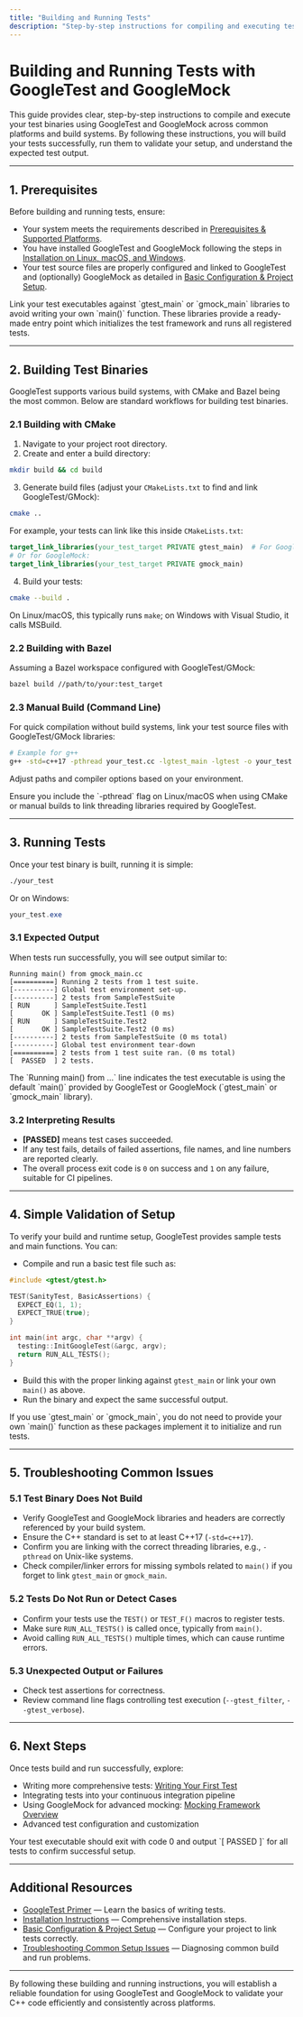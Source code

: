 ```yaml
---
title: "Building and Running Tests"
description: "Step-by-step instructions for compiling and executing tests on various platforms and build systems. Clarifies building test binaries, understanding expected output, and the simple validation of successful setup using example commands."
---
```


# Building and Running Tests with GoogleTest and GoogleMock

This guide provides clear, step-by-step instructions to compile and execute your test binaries using GoogleTest and GoogleMock across common platforms and build systems. By following these instructions, you will build your tests successfully, run them to validate your setup, and understand the expected test output.

---

## 1. Prerequisites

Before building and running tests, ensure:

- Your system meets the requirements described in [Prerequisites & Supported Platforms](/getting-started/setup-requirements/system-requirements).
- You have installed GoogleTest and GoogleMock following the steps in [Installation on Linux, macOS, and Windows](/getting-started/setup-requirements/install-platforms).
- Your test source files are properly configured and linked to GoogleTest and (optionally) GoogleMock as detailed in [Basic Configuration & Project Setup](/getting-started/setup-requirements/basic-configuration).

<Tip>
Link your test executables against `gtest_main` or `gmock_main` libraries to avoid writing your own `main()` function. These libraries provide a ready-made entry point which initializes the test framework and runs all registered tests.
</Tip>

---

## 2. Building Test Binaries

GoogleTest supports various build systems, with CMake and Bazel being the most common. Below are standard workflows for building test binaries.

### 2.1 Building with CMake

1. Navigate to your project root directory.
2. Create and enter a build directory:

```bash
mkdir build && cd build
```

3. Generate build files (adjust your `CMakeLists.txt` to find and link GoogleTest/GMock):

```bash
cmake ..
```

For example, your tests can link like this inside `CMakeLists.txt`:

```cmake
target_link_libraries(your_test_target PRIVATE gtest_main)  # For GoogleTest
# Or for GoogleMock:
target_link_libraries(your_test_target PRIVATE gmock_main)
```

4. Build your tests:

```bash
cmake --build .
```

On Linux/macOS, this typically runs `make`; on Windows with Visual Studio, it calls MSBuild.

### 2.2 Building with Bazel

Assuming a Bazel workspace configured with GoogleTest/GMock:

```bash
bazel build //path/to/your:test_target
```

### 2.3 Manual Build (Command Line)

For quick compilation without build systems, link your test source files with GoogleTest/GMock libraries:

```bash
# Example for g++
g++ -std=c++17 -pthread your_test.cc -lgtest_main -lgtest -o your_test
```

Adjust paths and compiler options based on your environment.

<Tip>
Ensure you include the `-pthread` flag on Linux/macOS when using CMake or manual builds to link threading libraries required by GoogleTest.
</Tip>

---

## 3. Running Tests

Once your test binary is built, running it is simple:

```bash
./your_test
```

Or on Windows:

```powershell
your_test.exe
```

### 3.1 Expected Output

When tests run successfully, you will see output similar to:

```
Running main() from gmock_main.cc
[==========] Running 2 tests from 1 test suite.
[----------] Global test environment set-up.
[----------] 2 tests from SampleTestSuite
[ RUN      ] SampleTestSuite.Test1
[       OK ] SampleTestSuite.Test1 (0 ms)
[ RUN      ] SampleTestSuite.Test2
[       OK ] SampleTestSuite.Test2 (0 ms)
[----------] 2 tests from SampleTestSuite (0 ms total)
[----------] Global test environment tear-down
[==========] 2 tests from 1 test suite ran. (0 ms total)
[  PASSED  ] 2 tests.
```

<Tip>
The `Running main() from ...` line indicates the test executable is using the default `main()` provided by GoogleTest or GoogleMock (`gtest_main` or `gmock_main` library).
</Tip>

### 3.2 Interpreting Results

- **[PASSED]** means test cases succeeded.
- If any test fails, details of failed assertions, file names, and line numbers are reported clearly.
- The overall process exit code is `0` on success and `1` on any failure, suitable for CI pipelines.

---

## 4. Simple Validation of Setup

To verify your build and runtime setup, GoogleTest provides sample tests and main functions. You can:

- Compile and run a basic test file such as:

```c++
#include <gtest/gtest.h>

TEST(SanityTest, BasicAssertions) {
  EXPECT_EQ(1, 1);
  EXPECT_TRUE(true);
}

int main(int argc, char **argv) {
  testing::InitGoogleTest(&argc, argv);
  return RUN_ALL_TESTS();
}
```

- Build this with the proper linking against `gtest_main` or link your own `main()` as above.
- Run the binary and expect the same successful output.

<Tip>
If you use `gtest_main` or `gmock_main`, you do not need to provide your own `main()` function as these packages implement it to initialize and run tests.
</Tip>

---

## 5. Troubleshooting Common Issues

### 5.1 Test Binary Does Not Build

- Verify GoogleTest and GoogleMock libraries and headers are correctly referenced by your build system.
- Ensure the C++ standard is set to at least C++17 (`-std=c++17`).
- Confirm you are linking with the correct threading libraries, e.g., `-pthread` on Unix-like systems.
- Check compiler/linker errors for missing symbols related to `main()` if you forget to link `gtest_main` or `gmock_main`.

### 5.2 Tests Do Not Run or Detect Cases

- Confirm your tests use the `TEST()` or `TEST_F()` macros to register tests.
- Make sure `RUN_ALL_TESTS()` is called once, typically from `main()`.
- Avoid calling `RUN_ALL_TESTS()` multiple times, which can cause runtime errors.

### 5.3 Unexpected Output or Failures

- Check test assertions for correctness.
- Review command line flags controlling test execution (`--gtest_filter`, `--gtest_verbose`).

---

## 6. Next Steps

Once tests build and run successfully, explore:

- Writing more comprehensive tests: [Writing Your First Test](/getting-started/first-steps-validation/write-first-test)
- Integrating tests into your continuous integration pipeline
- Using GoogleMock for advanced mocking: [Mocking Framework Overview](https://google.github.io/googletest/gmock_for_dummies.html)
- Advanced test configuration and customization

<Check>
Your test executable should exit with code 0 and output `[  PASSED  ]` for all tests to confirm successful setup.
</Check>

---

## Additional Resources

- [GoogleTest Primer](primer.md) — Learn the basics of writing tests.
- [Installation Instructions](install-platforms) — Comprehensive installation steps.
- [Basic Configuration & Project Setup](basic-configuration) — Configure your project to link tests correctly.
- [Troubleshooting Common Setup Issues](/getting-started/first-steps-validation/troubleshooting) — Diagnosing common build and run problems.

---

By following these building and running instructions, you will establish a reliable foundation for using GoogleTest and GoogleMock to validate your C++ code efficiently and consistently across platforms.